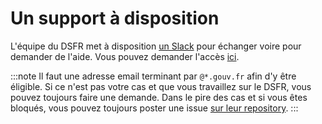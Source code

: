 # Un support à disposition

L'équipe du DSFR met à disposition [un Slack](https://gouvfr.slack.com/) pour échanger voire pour demander de l'aide. Vous pouvez demander l'accès [ici](https://gouvfr.atlassian.net/servicedesk/customer/portal/1/group/1/create/9).

:::note
Il faut une adresse email terminant par `@*.gouv.fr` afin d'y être éligible. Si ce n'est pas votre cas et que vous travaillez sur le DSFR, vous pouvez toujours faire une demande. Dans le pire des cas et si vous êtes bloqués, vous pouvez toujours poster une issue [sur leur repository](https://github.com/GouvernementFR/dsfr).
:::
